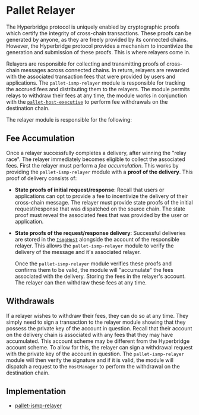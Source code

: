 # Pallet Relayer

The Hyperbridge protocol is uniquely enabled by cryptographic proofs which certify the integrity of cross-chain transactions. These proofs can be generated by anyone, as they are freely provided by its connected chains. However, the Hyperbridge protocol provides a mechanism to incentivize the generation and submission of these proofs. This is where relayers come in.

Relayers are responsible for collecting and transmitting proofs of cross-chain messages across connected chains. In return, relayers are rewarded with the associated transaction fees that were provided by users and applications. The `pallet-ismp-relayer` module is responsible for tracking the accrued fees and distributing them to the relayers. The module permits relays to withdraw their fees at any time, the module works in conjunction with the [`pallet-host-executive`](/developers/explore/modules/host-executive) to perform fee withdrawals on the destination chain.

The relayer module is responsible for the following:

## Fee Accumulation

Once a relayer successfully completes a delivery, after winning the "relay race". The relayer immediately becomes eligible to collect the associated fees. First the relayer must perform a _fee accumulation_. This works by providing the `pallet-ismp-relayer` module with a **proof of the delivery**. This proof of delivery consists of:

  - **State proofs of initial request/response**:
    Recall that users or applications can opt to provide a fee to incentivize the delivery of their cross-chain message. The relayer must provide state proofs of the initial request/response that was dispatched on the source chain. The state proof must reveal the associated fees that was provided by the user or application.
  - **State proofs of the request/response delivery**:
     Successful deliveries are stored in the [`IsmpHost`](/protocol/ismp/host) alongside the account of the responsible relayer. This allows the `pallet-ismp-relayer` module to verify the delivery of the message and it's associated relayer.

     Once the `pallet-ismp-relayer` module verifies these proofs and confirms them to be valid, the module will "accumulate" the fees associated with the delivery. Storing the fees in the relayer's account. The relayer can then withdraw these fees at any time.

## Withdrawals

If a relayer wishes to withdraw their fees, they can do so at any time. They simply need to sign a transaction to the relayer module showing that they possess the private key of the account in question. Recall that their account on the delivery chain is associated with any fees that they may have accumulated. This account scheme may be different from the Hyperbridge account scheme. To allow for this, the relayer can sign a withdrawal request with the private key of the account in question. The `pallet-ismp-relayer` module will then verify the signature and if it is valid, the module will dispatch a request to the `HostManager` to perform the withdrawal on the destination chain.


## Implementation

- [pallet-ismp-relayer](https://github.com/polytope-labs/hyperbridge/blob/main/modules/ismp/pallets/relayer/src/lib.rs)
